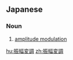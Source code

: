 ==Japanese==
{{ja-kanjitab|振|幅|変|調}}

===Noun===
{{ja-noun|しんぷくへんちょう}}

# [[amplitude modulation]] {{gloss|method of sending information}}

[[hu:振幅変調]]
[[zh:振幅変調]]